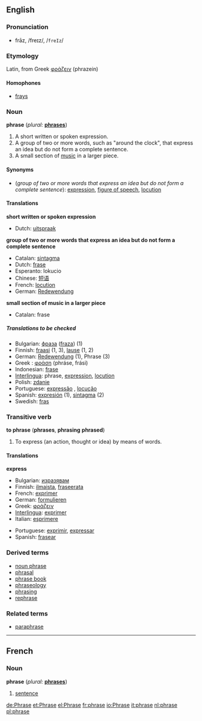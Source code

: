 ==English==
===Pronunciation===
*frāz, /freɪz/, /<tt>freIz</tt>/

===Etymology===
Latin, from Greek [[φράζειν]] (phrazein)

====Homophones====
*[[fray]]s

===Noun===
'''phrase''' (''plural:'' '''[[phrases]]''')

#A short written or spoken expression.
#A group of two or more words, such as "around the clock", that express an idea but do not form a complete sentence.
#A small section of [[music]] in a larger piece.

====Synonyms====
*(''group of two or more words that express an idea but do not form a complete sentence''): [[expression]], [[figure of speech]], [[locution]]

====Translations====

'''short written or spoken expression'''
{{top}}
*Dutch: [[uitspraak]] {{f}}
{{mid}}
{{bottom}}

'''group of two or more words that express an idea but do not form a complete sentence'''
{{top}}
*Catalan: [[sintagma]] {{m}}
*Dutch: [[frase#Dutch|frase]] {{f}}
*Esperanto: lokucio
*Chinese: [[短语]]
*French: [[locution#French|locution]] {{f}}
*German: [[Redewendung]] {{f}}
{{mid}}
{{bottom}}

'''small section of music in a larger piece'''
{{top}}
*Catalan: frase {{f}}
{{mid}}
{{bottom}}

=====Translations to be checked=====
<!--Remove this section once all of the translations below have been moved into the tables above.-->
{{checktrans}}

*Bulgarian: [[фраза]] ([[fraza]]) {{f}} (1)
*Finnish: [[fraasi]] (1, 3), [[lause]] (1, 2)
*German: [[Redewendung]] {{f}} (1), Phrase {{f}} (3)
*Greek : [[φράση]] (phr&aacute;se, fr&aacute;si)
*Indonesian: [[frase]]
*[[Interlingua]]: phrase, [[expression#Interlingua|expression]], [[locution#Interlingua|locution]]
*Polish: [[zdanie]] {{n}}
*Portuguese: [[expressão]] {{f}}, [[locução]] {{f}}
*Spanish: [[expresión]] {{f}} (1), [[sintagma]] {{m}} (2)
*Swedish: [[fras]]

===Transitive verb===
'''to phrase''' ('''phrases''', '''phrasing''' '''phrased''')

#To express (an action, thought or idea) by means of words.
<!--disputed: #To use diplomatic words.-->
<!--disputed: #To use grammatical or non-slang words.-->

====Translations====

'''express'''
{{top}}
*Bulgarian: [[изразявам]]
*Finnish: [[ilmaista]], [[fraseerata]]
*French: [[exprimer#French|exprimer]]
*German: [[formulieren]]
*Greek: [[φράζειν]]
*[[Interlingua]]: [[exprimer#Interlingua|exprimer]]
*Italian: [[esprimere]]
{{mid}}
*Portuguese: [[exprimir]], [[expressar]]
*Spanish: [[frasear]]
{{bottom}}

===Derived terms===
*[[noun phrase]]
*[[phrasal]]
*[[phrase book]]
*[[phraseology]]
*[[phrasing]]
*[[rephrase]]

===Related terms===
*[[paraphrase]]

----
==French==
===Noun===
'''phrase'''  (''plural:'' '''[[phrases]]''')
# [[sentence]] {{f}}
[[de:Phrase]]
[[et:Phrase]]
[[el:Phrase]]
[[fr:phrase]]
[[io:Phrase]]
[[it:phrase]]
[[nl:phrase]]
[[pl:phrase]]